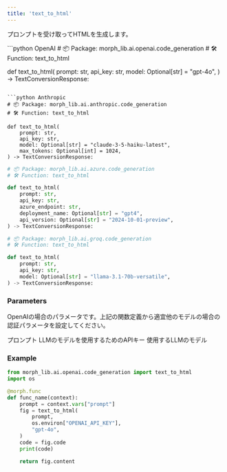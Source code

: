 ```yaml
---
title: 'text_to_html'
---
```


プロンプトを受け取ってHTMLを生成します。

<CodeGroup>
```python OpenAI
# 📦 Package: morph_lib.ai.openai.code_generation
# 🛠️ Function: text_to_html

def text_to_html(
    prompt: str,
    api_key: str,
    model: Optional[str] = "gpt-4o",
) -> TextConversionResponse:
```

```python Anthropic
# 📦 Package: morph_lib.ai.anthropic.code_generation
# 🛠️ Function: text_to_html

def text_to_html(
    prompt: str,
    api_key: str,
    model: Optional[str] = "claude-3-5-haiku-latest",
    max_tokens: Optional[int] = 1024,
) -> TextConversionResponse:
```

```python Azure
# 📦 Package: morph_lib.ai.azure.code_generation
# 🛠️ Function: text_to_html

def text_to_html(
    prompt: str,
    api_key: str,
    azure_endpoint: str,
    deployment_name: Optional[str] = "gpt4",
    api_version: Optional[str] = "2024-10-01-preview",
) -> TextConversionResponse:
```

```python Groq
# 📦 Package: morph_lib.ai.groq.code_generation
# 🛠️ Function: text_to_html

def text_to_html(
    prompt: str,
    api_key: str,
    model: Optional[str] = "llama-3.1-70b-versatile",
) -> TextConversionResponse:
```

</CodeGroup>

### Parameters

OpenAIの場合のパラメータです。上記の関数定義から適宜他のモデルの場合の認証パラメータを設定してください。

<ParamField body="prompt" type="string" required>
プロンプト
</ParamField>

<ParamField body="api_key" type="string" required>
LLMのモデルを使用するためのAPIキー
</ParamField>

<ParamField body="model" type="string" optional>
使用するLLMのモデル
</ParamField>

### Example

```python
from morph_lib.ai.openai.code_generation import text_to_html
import os

@morph.func
def func_name(context):
    prompt = context.vars["prompt"]
    fig = text_to_html(
		prompt,
		os.environ["OPENAI_API_KEY"],
		"gpt-4o",
	)
	code = fig.code
	print(code)

	return fig.content
```
